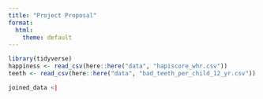 ```yaml
---
title: "Project Proposal"
format:
  html:
    theme: default
---
```


```r
library(tidyverse)
happiness <- read_csv(here::here("data", "hapiscore_whr.csv"))
teeth <- read_csv(here::here("data", "bad_teeth_per_child_12_yr.csv"))
```
```r
joined_data <|
  
```

